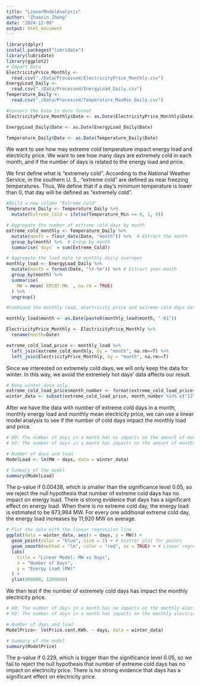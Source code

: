 ```yaml
---
title: "LinearModelAnalysis"
author: "Zhaoxin Zhang"
date: "2024-12-09"
output: html_document
---
```


```r
library(dplyr)
install.packages("lubridate")
library(lubridate)
library(ggplot2)
# Import Data
ElectricityPrice_Monthly <-
  read.csv("./Data/Processed/ElectricityPrice_Monthly.csv")
EnergyLoad_Daily <-
  read.csv("./Data/Processed/EnergyLoad_Daily.csv")
Temperature_Daily <-
  read.csv("./Data/Processed/Temperature_MaxMin_Daily.csv")

#Convert the Date to data format
ElectricityPrice_Monthly$Date <- as.Date(ElectricityPrice_Monthly$Date)

EnergyLoad_Daily$Date <- as.Date(EnergyLoad_Daily$Date)

Temperature_Daily$Date <- as.Date(Temperature_Daily$Date)

```

We want to see how may extreme cold temperature impact energy load and electricity price. We want to see how many days are extremely cold in each month, and if the number of days is related to the energy load and price. 

We first define what is "extremely cold". According to the National Weather Service, in the southern U. S., "extreme cold" are defined as near freezing temperatures. Thus, We define that if a day's minimum temperature is lower than 0, that day will be defined as "extremely cold".

```r
#Build a new column "Extreme_Cold"
Temperature_Daily <- Temperature_Daily %>%
  mutate(Extreme_Cold = ifelse(Temperature_Min <= 0, 1, 0))

# Aggregate the number of extreme cold days by month
extreme_cold_monthly <- Temperature_Daily %>%
  mutate(month = floor_date(Date, "month")) %>%  # Extract the month
  group_by(month) %>%  # Group by month
  summarise(`days` = sum(Extreme_Cold))

# Aggregate the load data to monthly daily averages
monthly_load <- EnergyLoad_Daily %>%
  mutate(month = format(Date, "%Y-%m")) %>% # Extract year-month
  group_by(month) %>%
  summarise(
    MW = mean(`ERCOT.MW.`, na.rm = TRUE)
  ) %>%
  ungroup()

#Combined the monthly load, electricity price and extreme cold days data for the linear model. 

monthly_load$month <- as.Date(paste0(monthly_load$month, "-01"))

ElectricityPrice_Monthly <- ElectricityPrice_Monthly %>%
  rename(month=Date)

extreme_cold_load_price <- monthly_load %>%
  left_join(extreme_cold_monthly, by = "month", na.rm==T) %>%
  left_join(ElectricityPrice_Monthly, by = "month", na.rm==T)
```

Since we interested on extremely cold days, we will only keep the data for winter. In this way, we avoid the extremely hot days' data affects our result. 
```r
# Keep winter data only.
extreme_cold_load_price$month_number <- format(extreme_cold_load_price$month, "%m")
winter_data <- subset(extreme_cold_load_price, month_number %in% c("12", "01", "02"))
```

After we have the data with number of extreme cold days in a month, monthly energy load and monthly mean electricity price, we can use a linear model analysis to see if the number of cold days impact the monthly load and price.
```r
# H0: The number of days in a month has no impacts on the amount of monthly energy load
# H2: The number of days in a month has impacts on the amount of monthly energy load

# Number of days and load
ModelLoad <- lm(MW ~ days, data = winter_data)

# Summary of the model
summary(ModelLoad)
```

The p-value if 0.00438, which is smaller than the significance level 0.05, so we reject the null hypothesis that number of extreme cold days has no impact on energy load. There is strong evidence that days has a significant effect on energy load. When there is no extreme cold day, the energy load is estimated to be 873,984 MW. For every one additional extreme cold day, 
the energy load increases by 11,920 MW on average.

```r
# Plot the data with the linear regression line
ggplot(data = winter_data, aes(x = days, y = MW)) +
  geom_point(color = "blue", size = 2) + # Scatter plot for points
  geom_smooth(method = "lm", color = "red", se = TRUE) + # Linear regression line with confidence interval
  labs(
    title = "Linear Model: MW vs Days",
    x = "Number of Days",
    y = "Energy Load (MW)"
  ) +
  ylim(800000, 1200000)
```

We then test if the number of extremely cold days has impact the monthly electricity price. 

```r
# H0: The number of days in a month has no impacts on the monthly electricity price
# H2: The number of days in a month has impacts on the monthly electricity price

# Number of days and load
ModelPrice<- lm(Price.cent.KWh. ~ days, data = winter_data)

# Summary of the model
summary(ModelPrice)
```
The p-value if 0.229, which is bigger than the significance level 0.05, so we fail to reject the null hypothesis that number of extreme cold days has no impact on electricity price. There is no strong evidence that days has a significant effect on electricity price.

